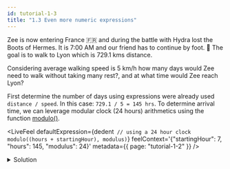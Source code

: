 ```yaml
---
id: tutorial-1-3
title: "1.3 Even more numeric expressions"
---
```



Zee is now entering France :fr: and during the battle with Hydra lost the Boots of Hermes. It is
7:00 AM and our friend has to continue by foot. :walking: The goal is to walk to Lyon which is
729.1 kms distance.

Considering average walking speed is 5 km/h how many days would Zee need to walk without taking many
rest?, and at what time would Zee reach Lyon?

First determine the number of days using expressions were already used `distance / speed`.
In this case: `729.1 / 5 = 145 hrs`. To determine arrival time, we can leverage modular clock
(24 hours) arithmetics using the function [modulo()](/docs/reference/builtin-functions/feel-built-in-functions-numeric.md#modulo).

<LiveFeel
  defaultExpression={dedent`
    // using a 24 hour clock
    modulo((hours + startingHour), modulus)`}
  feelContext='{"startingHour": 7, "hours": 145, "modulus": 24}'
  metadata={{ page: "tutorial-1-2" }}
/>

<details>
  <summary>Solution</summary>
  <div>
    <div>
      Zee would take 6 days to arrive and would be there at 8:00 AM.
    </div>
  </div>
</details>
